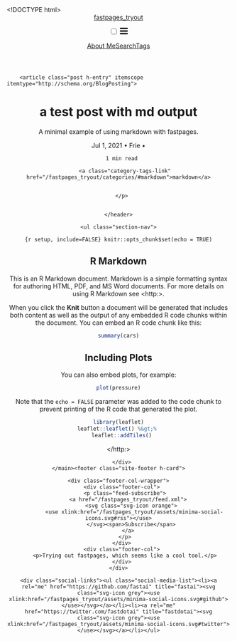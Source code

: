 <!DOCTYPE html>
<html lang="en"><head>
  <meta charset="utf-8">
  <meta http-equiv="X-UA-Compatible" content="IE=edge">
  <meta name="viewport" content="width=device-width, initial-scale=1">
  <meta name="twitter:card" content="summary_large_image" /><!-- Begin Jekyll SEO tag v2.6.1 -->
<title>a test post with md output | fastpages_tryout</title>
<meta name="generator" content="Jekyll v4.1.1" />
<meta property="og:title" content="a test post with md output" />
<meta name="author" content="Frie" />
<meta property="og:locale" content="en_US" />
<meta name="description" content="A minimal example of using markdown with fastpages." />
<meta property="og:description" content="A minimal example of using markdown with fastpages." />
<link rel="canonical" href="https://konradudohannes.github.io/fastpages_tryout/markdown/2021/07/01/rmarkdown_test.Rmd" />
<meta property="og:url" content="https://konradudohannes.github.io/fastpages_tryout/markdown/2021/07/01/rmarkdown_test.Rmd" />
<meta property="og:site_name" content="fastpages_tryout" />
<meta property="og:type" content="article" />
<meta property="article:published_time" content="2021-07-01T00:00:00-05:00" />
<script type="application/ld+json">
{"datePublished":"2021-07-01T00:00:00-05:00","url":"https://konradudohannes.github.io/fastpages_tryout/markdown/2021/07/01/rmarkdown_test.Rmd","@type":"BlogPosting","headline":"a test post with md output","dateModified":"2021-07-01T00:00:00-05:00","mainEntityOfPage":{"@type":"WebPage","@id":"https://konradudohannes.github.io/fastpages_tryout/markdown/2021/07/01/rmarkdown_test.Rmd"},"author":{"@type":"Person","name":"Frie"},"description":"A minimal example of using markdown with fastpages.","@context":"https://schema.org"}</script>
<!-- End Jekyll SEO tag -->
<link rel="stylesheet" href="/fastpages_tryout/assets/css/style.css"><link type="application/atom+xml" rel="alternate" href="https://konradudohannes.github.io/fastpages_tryout/feed.xml" title="fastpages_tryout" /><link rel="shortcut icon" type="image/x-icon" href="/fastpages_tryout/images/favicon.ico"><link rel="stylesheet" href="https://cdnjs.cloudflare.com/ajax/libs/Primer/15.2.0/primer.css" integrity="sha512-xTz2ys4coGAOz8vuV1NcQBkgVmKhsSEtjbqyMJbBHRplFuvKIUo6xhLHpAyPt9mfR6twHJgn9OgVLuqOvjeBhg==" crossorigin="anonymous" />
<link rel="stylesheet" href="https://cdnjs.cloudflare.com/ajax/libs/font-awesome/5.14.0/css/all.min.css" integrity="sha512-1PKOgIY59xJ8Co8+NE6FZ+LOAZKjy+KY8iq0G4B3CyeY6wYHN3yt9PW0XpSriVlkMXe40PTKnXrLnZ9+fkDaog==" crossorigin="anonymous" />
    <link rel="stylesheet" href="https://cdnjs.cloudflare.com/ajax/libs/KaTeX/0.12.0/katex.min.css" integrity="sha512-h7nl+xz8wgDlNM4NqKEM4F1NkIRS17M9+uJwIGwuo8vGqIl4BhuCKdxjWEINm+xyrUjNCnK5dCrhM0sj+wTIXw==" crossorigin="anonymous" />
    <script src="https://cdnjs.cloudflare.com/ajax/libs/KaTeX/0.12.0/katex.min.js" integrity="sha512-/CMIhXiDA3m2c9kzRyd97MTb3MC6OVnx4TElQ7fkkoRghwDf6gi41gaT1PwF270W6+J60uTmwgeRpNpJdRV6sg==" crossorigin="anonymous"></script>
    <script src="https://cdnjs.cloudflare.com/ajax/libs/KaTeX/0.12.0/contrib/auto-render.min.js" integrity="sha512-Do7uJAaHZm5OLrIv/yN4w0iG1dbu01kzdMNnFfu/mAqgUk6Nniv2JYHcwH+cNwjqgLcqcuBBk+JRvprLVI8azg==" crossorigin="anonymous"></script>
    <script src="https://cdnjs.cloudflare.com/ajax/libs/mathjax/2.7.5/MathJax.js" integrity="sha512-0doc9hKxR3PYwso42RD1p5ySZpzzuDiOwMrdCEh2WdJZCjcmFKc/wEnL+z8fBQrnHoiNWbo+3fiGkOYXBdQp4A==" crossorigin="anonymous"></script>
    <script>
    document.addEventListener("DOMContentLoaded", function() {
        renderMathInElement( document.body, {
        delimiters: [
            {left: "$$", right: "$$", display: true},
            {left: "[%", right: "%]", display: true},
            {left: "$", right: "$", display: false}
        ]}
        );
    });
    </script>


<script>
function wrap_img(fn) {
    if (document.attachEvent ? document.readyState === "complete" : document.readyState !== "loading") {
        var elements = document.querySelectorAll(".post img");
        Array.prototype.forEach.call(elements, function(el, i) {
            if (el.getAttribute("title") && (el.className != "emoji")) {
                const caption = document.createElement('figcaption');
                var node = document.createTextNode(el.getAttribute("title"));
                caption.appendChild(node);
                const wrapper = document.createElement('figure');
                wrapper.className = 'image';
                el.parentNode.insertBefore(wrapper, el);
                el.parentNode.removeChild(el);
                wrapper.appendChild(el);
                wrapper.appendChild(caption);
            }
        });
    } else { document.addEventListener('DOMContentLoaded', fn); }
}
window.onload = wrap_img;
</script>

<script>
    document.addEventListener("DOMContentLoaded", function(){
    // add link icon to anchor tags
    var elem = document.querySelectorAll(".anchor-link")
    elem.forEach(e => (e.innerHTML = '<i class="fas fa-link fa-xs"></i>'));
    });
</script>
</head>
<body><header class="site-header">

  <div class="wrapper"><a class="site-title" rel="author" href="/fastpages_tryout/">fastpages_tryout</a><nav class="site-nav">
        <input type="checkbox" id="nav-trigger" class="nav-trigger" />
        <label for="nav-trigger">
          <span class="menu-icon">
            <svg viewBox="0 0 18 15" width="18px" height="15px">
              <path d="M18,1.484c0,0.82-0.665,1.484-1.484,1.484H1.484C0.665,2.969,0,2.304,0,1.484l0,0C0,0.665,0.665,0,1.484,0 h15.032C17.335,0,18,0.665,18,1.484L18,1.484z M18,7.516C18,8.335,17.335,9,16.516,9H1.484C0.665,9,0,8.335,0,7.516l0,0 c0-0.82,0.665-1.484,1.484-1.484h15.032C17.335,6.031,18,6.696,18,7.516L18,7.516z M18,13.516C18,14.335,17.335,15,16.516,15H1.484 C0.665,15,0,14.335,0,13.516l0,0c0-0.82,0.665-1.483,1.484-1.483h15.032C17.335,12.031,18,12.695,18,13.516L18,13.516z"/>
            </svg>
          </span>
        </label>

        <div class="trigger"><a class="page-link" href="/fastpages_tryout/about/">About Me</a><a class="page-link" href="/fastpages_tryout/search/">Search</a><a class="page-link" href="/fastpages_tryout/categories/">Tags</a></div>
      </nav></div>
</header>
<main class="page-content" aria-label="Content">
      <div class="wrapper">
        <article class="post h-entry" itemscope itemtype="http://schema.org/BlogPosting">

  <header class="post-header">
    <h1 class="post-title p-name" itemprop="name headline">a test post with md output</h1><p class="page-description">A minimal example of using markdown with fastpages.</p><p class="post-meta post-meta-title"><time class="dt-published" datetime="2021-07-01T00:00:00-05:00" itemprop="datePublished">
        Jul 1, 2021
      </time>• 
          <span itemprop="author" itemscope itemtype="http://schema.org/Person">
            <span class="p-author h-card" itemprop="name">Frie</span></span>
       • <span class="read-time" title="Estimated read time">
    
    
      1 min read
    
</span></p>

    
      <p class="category-tags"><i class="fas fa-tags category-tags-icon"></i></i> 
      
        <a class="category-tags-link" href="/fastpages_tryout/categories/#markdown">markdown</a>
        
      
      </p>
    

    </header>

  <div class="post-content e-content" itemprop="articleBody">
    <ul class="section-nav">
</ul>```{r setup, include=FALSE}
knitr::opts_chunk$set(echo = TRUE)
```

## R Markdown

This is an R Markdown document. Markdown is a simple formatting syntax for authoring HTML, PDF, and MS Word documents. For more details on using R Markdown see <http:>.

When you click the **Knit** button a document will be generated that includes both content as well as the output of any embedded R code chunks within the document. You can embed an R code chunk like this:

```r
summary(cars)
```

## Including Plots

You can also embed plots, for example:

```r
plot(pressure)
```

Note that the `echo = FALSE` parameter was added to the code chunk to prevent printing of the R code that generated the plot.

```r
library(leaflet)
leaflet::leaflet() %&gt;% 
  leaflet::addTiles()
```

</http:>
  </div><a class="u-url" href="/fastpages_tryout/markdown/2021/07/01/rmarkdown_test.Rmd" hidden></a>
</article>
      </div>
    </main><footer class="site-footer h-card">
  <data class="u-url" href="/fastpages_tryout/"></data>

  <div class="wrapper">

    <div class="footer-col-wrapper">
      <div class="footer-col">
        <p class="feed-subscribe">
          <a href="/fastpages_tryout/feed.xml">
            <svg class="svg-icon orange">
              <use xlink:href="/fastpages_tryout/assets/minima-social-icons.svg#rss"></use>
            </svg><span>Subscribe</span>
          </a>
        </p>
      </div>
      <div class="footer-col">
        <p>Trying out fastpages, which seems like a cool tool.</p>
      </div>
    </div>

    <div class="social-links"><ul class="social-media-list"><li><a rel="me" href="https://github.com/fastai" title="fastai"><svg class="svg-icon grey"><use xlink:href="/fastpages_tryout/assets/minima-social-icons.svg#github"></use></svg></a></li><li><a rel="me" href="https://twitter.com/fastdotai" title="fastdotai"><svg class="svg-icon grey"><use xlink:href="/fastpages_tryout/assets/minima-social-icons.svg#twitter"></use></svg></a></li></ul>
</div>

  </div>

</footer>
</body>

</html>
